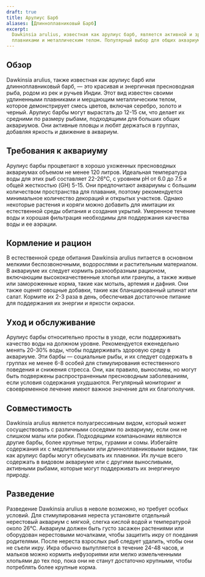 ```yaml
---
draft: true
title: Арулиус Барб
aliases: [Длинноплавниковый Барб]
excerpt:
  Dawkinsia arulius, известная как арулиус барб, является активной и зрелищной рыбой, известной своими длинными
  плавниками и металлическим телом. Популярный выбор для общих аквариумов.
---
```


## Обзор

Dawkinsia arulius, также известная как арулиус барб или длинноплавниковый барб, — это красивая и энергичная пресноводная
рыба, родом из рек и ручьев Индии. Этот вид известен своими удлиненными плавниками и мерцающим металлическим телом,
которое демонстрирует смесь цветов, включая серебро, золото и черный. Арулиус барбы могут вырастать до 12-15 см, что
делает их средними по размеру рыбами, подходящими для больших общих аквариумов. Они активные пловцы и любят держаться в
группах, добавляя яркость и движение в аквариум.

## Требования к аквариуму

Арулиус барбы процветают в хорошо ухоженных пресноводных аквариумах объемом не менее 120 литров. Идеальная температура
воды для этих рыб составляет 22-26°C, с уровнем pH от 6.0 до 7.5 и общей жесткостью (GH) 5-15. Они предпочитают
аквариумы с большим количеством пространства для плавания, поэтому рекомендуется минимальное количество декораций и
открытых участков. Однако некоторые растения и коряги можно добавить для имитации их естественной среды обитания и
создания укрытий. Умеренное течение воды и хорошая фильтрация необходимы для поддержания качества воды и ее аэрации.

## Кормление и рацион

В естественной среде обитания Dawkinsia arulius питается в основном мелкими беспозвоночными, водорослями и растительным
материалом. В аквариуме их следует кормить разнообразным рационом, включающим высококачественные хлопья или гранулы, а
также живые или замороженные корма, такие как мотыль, артемия и дафния. Они также оценят овощные добавки, такие как
бланшированный шпинат или салат. Кормите их 2-3 раза в день, обеспечивая достаточное питание для поддержания их энергии
и яркости окраски.

## Уход и обслуживание

Арулиус барбы относительно просты в уходе, если поддерживать качество воды на должном уровне. Рекомендуется еженедельно
менять 20-30% воды, чтобы поддерживать здоровую среду в аквариуме. Эти барбы — социальные рыбы, и их следует содержать в
группах не менее 6-8 особей для стимулирования естественного поведения и снижения стресса. Они, как правило, выносливы,
но могут быть подвержены распространенным пресноводным заболеваниям, если условия содержания ухудшаются. Регулярный
мониторинг и своевременное лечение имеют важное значение для их благополучия.

## Совместимость

Dawkinsia arulius является полуагрессивным видом, который может сосуществовать с различными соседями по аквариуму, если
они не слишком малы или робки. Подходящими компаньонами являются другие барбы, более крупные тетры, гурамии и сомы.
Избегайте содержания их с медлительными или длинноплавниковыми видами, так как арулиус барбы могут обкусывать их
плавники. Их лучше всего содержать в видовом аквариуме или с другими выносливыми, активными рыбами, которые могут
поддерживать их энергичную природу.

## Разведение

Разведение Dawkinsia arulius в неволе возможно, но требует особых условий. Для стимулирования нереста установите
отдельный нерестовый аквариум с мягкой, слегка кислой водой и температурой около 26°C. Аквариум должен быть густо
засажен растениями или оборудован нерестовыми мочалками, чтобы защитить икру от поедания родителями. После нереста
взрослых рыб следует удалить, чтобы они не съели икру. Икра обычно вылупляется в течение 24-48 часов, и мальков можно
кормить инфузориями или мелко измельченными хлопьями до тех пор, пока они не станут достаточно крупными, чтобы
потреблять более крупные корма.
